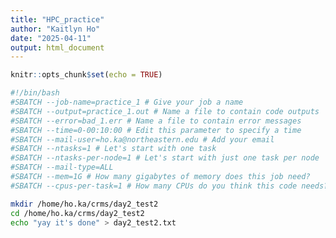 ```yaml
---
title: "HPC_practice"
author: "Kaitlyn Ho"
date: "2025-04-11"
output: html_document
---
```


```r
knitr::opts_chunk$set(echo = TRUE)
```

```bash
#!/bin/bash
#SBATCH --job-name=practice_1 # Give your job a name
#SBATCH --output=practice_1.out # Name a file to contain code outputs
#SBATCH --error=bad_1.err # Name a file to contain error messages
#SBATCH --time=0-00:10:00 # Edit this parameter to specify a time
#SBATCH --mail-user=ho.ka@northeastern.edu # Add your email
#SBATCH --ntasks=1 # Let's start with one task
#SBATCH --ntasks-per-node=1 # Let's start with just one task per node
#SBATCH --mail-type=ALL
#SBATCH --mem=1G # How many gigabytes of memory does this job need?
#SBATCH --cpus-per-task=1 # How many CPUs do you think this code needs?

mkdir /home/ho.ka/crms/day2_test2
cd /home/ho.ka/crms/day2_test2
echo "yay it's done" > day2_test2.txt
```

